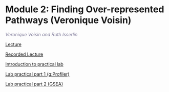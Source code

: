 # Module 2: Finding Over-represented Pathways (Veronique Voisin)

 *<font color="#827e9c">Veronique Voisin and Ruth Isserlin</font>*
  
  [Lecture](./lectures/Pathways_2021_Module2_ORA_VV.pdf) 
  
  [Recorded Lecture](https://www.youtube.com/watch?v=jnPghXqj52s&list=PL3izGL6oi0S-xaoH8p9LnJD8RQm8eNWF2&index=3)
  
  [Introduction to practical lab](./lectures/Pathways_2021_Module2_lab_introduction_RI.pdf)  

  [Lab practical part 1 (g:Profiler)](#gprofiler-lab)    

  [Lab practical part 2 (GSEA)](#gsea-lab)    


